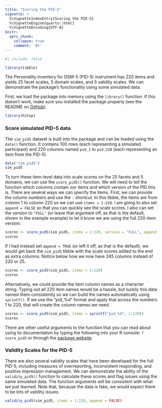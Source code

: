 ```yaml
---
title: "Scoring the PID-5"
vignette: >
  %\VignetteIndexEntry{Scoring the PID-5}
  %\VignetteEngine{quarto::html}
  %\VignetteEncoding{UTF-8}
knitr:
  opts_chunk:
    collapse: true
    comment: '#>'
---
```


```r
#| include: false

library(tibble)
```

The Personality Inventory for DSM-5 (PID-5) instrument has 220 items and yields 25 facet scales, 5 domain scales, and 5 validity scales. We can demonstrate the package's functionality using some simulated data.

First, we load the package into memory using the `library()` function. If this doesn't work, make sure you installed the package properly (see the README on [GitHub](https://github.com/jmgirard/hitop)).

```r
library(hitop)
```

### Score simulated PID-5 data

The `sim_pid5` dataset is built into the package and can be loaded using the `data()` function. It contains 100 rows (each representing a simulated participant) and 220 columns named `pid_1` to `pid_220` (each representing an item from the PID-5).

```r
data("sim_pid5")
sim_pid5
```

To turn these item-level data into scale scores on the 25 facets and 5 domains, we can use the `score_pid5()` function. We will need to tell the function which columns contain our items and which version of the PID this is. There are several ways we can specify the items. First, we can provide the column numbers and use the `:` shortcut. In this tibble, the items are from column 1 to column 220 so we can use `items = 1:220`. I am going to also set `append = FALSE` so that you can quickly see the scale scores. I also can set the version to `"FULL"` (or leave that argument off, as that is the default, shown in the example example) to let it know we are using the full 220-item version.

```r
scores <- score_pid5(sim_pid5, items = 1:220, version = "FULL", append = FALSE)
scores
```

If I had instead set `append = TRUE` (or left it off, as that is the default), we would get back the `sim_pid5` tibble with the scale scores added to the end as extra columns. Notice below how we now have 245 columns instead of 220 or 25.

```r
scores <- score_pid5(sim_pid5, items = 1:220)
scores
```

Alternatively, we could provide the item column names as a character string. Typing out all 220 item names would be a hassle, but luckily this data named them consistently so we can build the names automatically using `sprintf()`. If we use the "pid_%d" format and apply that across the numbers 1 to 220, that will create the column names we need.

```r
scores <- score_pid5(sim_pid5, items = sprintf("pid_%d", 1:220))
scores
```

There are other useful arguments to the function that you can read about using its documentation by typing the following into your R console: `?score_pid5` or through the [package website](https://jmgirard.github.io/hitop/reference/score_pid5.html).

### Validity Scales for the PID-5

There are also several validity scales that have been developed for the full PID-5, including measures of overreporting, inconsistent responding, and positive impression management. We can demonstrate the ability of the `validity_pid5()` function to calculate these scores and flag issues using the same simulated data. The function arguments will be consistent with what we just learned. Note that, because the data is fake, we would expect there to be lots of validity issues.

```r
validity_pid5(sim_pid5, items = 1:220, append = FALSE)
```
